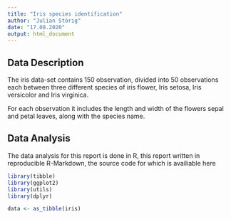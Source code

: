 ```yaml
---
title: "Iris species identification"
author: "Julian Störig"
date: "17.08.2020"
output: html_document
---
```


## Data Description

The iris data-set contains 150 observation, divided into
50 observations each between three different species of iris flower,
Iris setosa, Iris versicolor and Iris virginica.

For each observation it includes the length and width of the flowers
sepal and petal leaves, along with the species name.

## Data Analysis

The data analysis for this report is done in R, this report written in reproducible R-Markdown, the source code for which is availiable here
```r
library(tibble)
library(ggplot2)
library(utils)
library(dplyr)

data <- as_tibble(iris)
```

